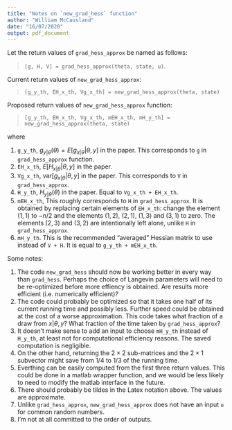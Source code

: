 ```yaml
---
title: "Notes on `new_grad_hess` function"
author: "William McCausland"
date: "16/07/2020"
output: pdf_document
---
```


Let the return values of `grad_hess_approx` be named as follows:

> `[g, H, V] = grad_hess_approx(theta, state, u)`.

Current return values of `new_grad_hess_approx`:

> `[g_y_th, EH_x_th, Vg_x_th] = new_grad_hess_approx(theta, state)`

Proposed return values of `new_grad_hess_approx` function:

> `[g_y_th, EH_x_th, Vg_x_th, mEH_x_th, mH_y_th] = new_grad_hess_approx(theta, state)`

where

1. `g_y_th`, $g_{y|\theta}(\theta) = E[g_{x|\theta}|\theta,y]$ in the paper. This corresponds to `g` in `grad_hess_approx` function.
1. `EH_x_th`, $E[H_{x|\theta}|\theta,y]$ in the paper.
1. `Vg_x_th`, $\mathrm{var}[g_{x|\theta}|\theta,y]$ in the paper. This corresponds to `V` in `grad_hess_approx`.
1. `H_y_th`, $H_{y|\theta}(\theta)$ in the paper. Equal to `Vg_x_th + EH_x_th`.
1. `mEH_x_th`, This roughly corresponds to `H` in `grad_hess_approx`. It is obtained by replacing certain elements of `EH_x_th`: change the element $(1,1)$ to $-n/2$ and the elements $(1,2)$, $(2,1)$, $(1,3)$ and $(3,1)$ to zero. The elements $(2,3)$ and $(3,2)$ are intentionally left alone, unlike `H` in `grad_hess_approx`.
1. `mH_y_th`. This is the recommended "averaged" Hessian matrix to use instead of `V + H`.
It is equal to `g_y_th + mEH_x_th`.

Some notes:

1. The code `new_grad_hess` should now be working better in every way than `grad_hess`. Perhaps the choice of Langevin parameters will need to be re-optimized before more effiency is obtained. Are results more efficient (i.e. numerically efficient)?
1. The code could probably be optimized so that it takes one half of its current running time and possibly less. Further speed could be obtained at the cost of a worse approximation. This code takes what fraction of a draw from $x|\theta,y$? What fraction of the time taken by `grad_hess_approx`?
1. It doesn't make sense to add an input to choose `mH_y_th` instead of `H_y_th`, at least not for computational efficiency reasons. The saved computation is negligible.
1. On the other hand, returning the $2\times 2$ sub-matrices and the $2\times 1$ subvector might save from $1/4$ to $1/3$ of the running time.
1. Everthing can be easily computed from the first three return values. This could be done in a matlab wrapper function, and we would be less likely to need to modify the matlab interface in the future.
1. There should probably be tildes in the Latex notation above. The values are approximate.
1. Unlike `grad_hess_approx`, `new_grad_hess_approx` does not have an input `u` for common random numbers.
1. I'm not at all committed to the order of outputs.
